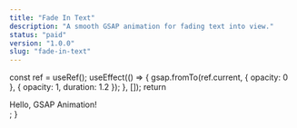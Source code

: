 ```yaml
---
title: "Fade In Text"
description: "A smooth GSAP animation for fading text into view."
status: "paid"
version: "1.0.0"
slug: "fade-in-text"
---
```



  const ref = useRef();
  useEffect(() => {
    gsap.fromTo(ref.current, { opacity: 0 }, { opacity: 1, duration: 1.2 });
  }, []);
  return <div ref={ref}>Hello, GSAP Animation!</div>;
}

<FadeInText />
